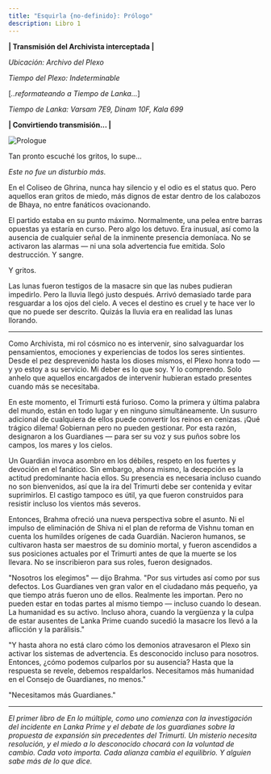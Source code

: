 ```yaml
---
title: "Esquirla {no-definido}: Prólogo"
description: Libro 1
---
```


**| Transmisión del Archivista interceptada |**

*Ubicación: Archivo del Plexo*

*Tiempo del Plexo: Indeterminable*

[*..reformateando a Tiempo de Lanka...*]

*Tiempo de Lanka: Varsam 7E9, Dinam 10F, Kala 699*

**| Convirtiendo transmisión... |**

<Image 
    src="/images/prologue.png" 
    alt="Prologue"
    width={1022} 
    height={924} 
    className="mx-auto"
/>

Tan pronto escuché los gritos, lo supe...

*Este no fue un disturbio más.*

En el Coliseo de Ghrina, nunca hay silencio y el odio es el status quo. Pero aquellos eran gritos de miedo, más dignos de estar dentro de los calabozos de Bhaya, no entre fanáticos ovacionando.

El partido estaba en su punto máximo. Normalmente, una pelea entre barras opuestas ya estaría en curso. Pero algo los detuvo. Era inusual, así como la ausencia de cualquier señal de la inminente presencia demoníaca. No se activaron las alarmas — ni una sola advertencia fue emitida. Solo destrucción. Y sangre.

Y gritos.

Las lunas fueron testigos de la masacre sin que las nubes pudieran impedirlo. Pero la lluvia llegó justo después. Arrivó demasiado tarde para resguardar a los ojos del cielo. A veces el destino es cruel y te hace ver lo que no puede ser descrito. Quizás la lluvia era en realidad las lunas llorando.

---

Como Archivista, mi rol cósmico no es intervenir, sino salvaguardar los pensamientos, emociones y experiencias de todos los seres sintientes. Desde el pez desprevenido hasta los dioses mismos, el Plexo honra todo — y yo estoy a su servicio. Mi deber es lo que soy. Y lo comprendo. Solo anhelo que aquellos encargados de intervenir hubieran estado presentes cuando más se necesitaba.

En este momento, el Trimurti está furioso. Como la primera y última palabra del mundo, están en todo lugar y en ninguno simultáneamente. Un susurro adicional de cualquiera de ellos puede convertir los reinos en cenizas. ¡Qué trágico dilema! Gobiernan pero no pueden gestionar. Por esta razón, designaron a los Guardianes — para ser su voz y sus puños sobre los campos, los mares y los cielos.

Un Guardián invoca asombro en los débiles, respeto en los fuertes y devoción en el fanático. Sin embargo, ahora mismo, la decepción es la actitud predominante hacia ellos. Su presencia es necesaria incluso cuando no son bienvenidos, así que la ira del Trimurti debe ser contenida y evitar suprimirlos. El castigo tampoco es útil, ya que fueron construidos para resistir incluso los vientos más severos.

Entonces, Brahma ofreció una nueva perspectiva sobre el asunto. Ni el impulso de eliminación de Shiva ni el plan de reforma de Vishnu toman en cuenta los humildes orígenes de cada Guardián. Nacieron humanos, se cultivaron hasta ser maestros de su dominio mortal, y fueron ascendidos a sus posiciones actuales por el Trimurti antes de que la muerte se los llevara. No se inscribieron para sus roles, fueron designados.

"Nosotros los elegimos" — dijo Brahma. "Por sus virtudes así como por sus defectos. Los Guardianes ven gran valor en el ciudadano más pequeño, ya que tiempo atrás fueron uno de ellos. Realmente les importan. Pero no pueden estar en todas partes al mismo tiempo — incluso cuando lo desean. La humanidad es su activo. Incluso ahora, cuando la vergüenza y la culpa de estar ausentes de Lanka Prime cuando sucedió la masacre los llevó a la aflicción y la parálisis."

"Y hasta ahora no está claro cómo los demonios atravesaron el Plexo sin activar los sistemas de advertencia. Es desconocido incluso para nosotros. Entonces, ¿cómo podemos culparlos por su ausencia? Hasta que la respuesta se revele, debemos respaldarlos. Necesitamos más humanidad en el Consejo de Guardianes, no menos."

"Necesitamos más Guardianes."

---

*El primer libro de En lo múltiple, como uno comienza con la investigación del incidente en Lanka Prime y el debate de los guardianes sobre la propuesta de expansión sin precedentes del Trimurti. Un misterio necesita resolución, y el miedo a lo desconocido chocará con la voluntad de cambio. Cada voto importa. Cada alianza cambia el equilibrio. Y alguien sabe más de lo que dice.*